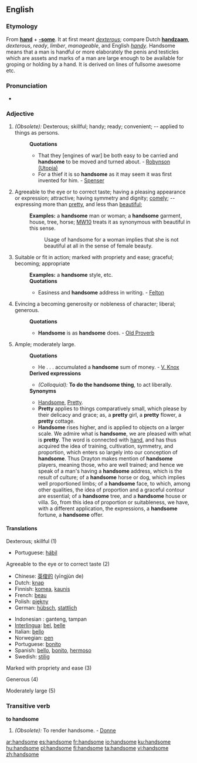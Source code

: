 ==English==
===Etymology===
From '''[[hand]]''' + '''[[-some]]'''. It at first meant ''[[dexterous]]''; compare Dutch '''[[handzaam]]''', ''dexterous'', ''ready'', ''limber'', ''manageable'', and English ''[[handy]]''.
Handsome means that a man is handful or more elaborately the penis and testicles which are assets and marks of a man are large enough to be available for groping or holding by a hand. It is derived on lines of fullsome awesome etc.

===Pronunciation===
*{{audio|en-us-handsome.ogg|Audio (US)}}

===Adjective===
{{en-adj|'''more handsome''' or '''[[handsomer]]'''|'''most handsome''' or '''[[handsomest]]'''}}
#''(Obsolete):'' Dexterous; skillful; handy; ready; convenient; -- applied to things as persons. 
#:'''Quotations'''
#:*That they [engines of war] be both easy to be carried and '''handsome''' to be moved and turned about. - [[Robynson (Utopia)]]
#:*For a thief it is so '''handsome''' as it may seem it was first invented for him. - [[Spenser]]
#Agreeable to the eye or to correct taste; having a pleasing appearance or expression; attractive; having symmetry and dignity; [[comely]]; -- expressing more than [[pretty]], and less than [[beautiful]]; 
#:'''Examples:''' a '''handsome''' man or woman; a '''handsome''' garment, house, tree, horse; [[MW10]] treats it as synonymous with beautiful in this sense.
#::Usage of handsome for a woman implies that she is not beautiful at all in the sense of female beauty. 
#Suitable or fit in action; marked with propriety and ease; graceful; becoming; appropriate
#:'''Examples:'''  a '''handsome''' style, etc.
#:'''Quotations'''
#:*Easiness and '''handsome''' address in writing. - [[Felton]]
#Evincing a becoming generosity or nobleness of character; liberal; generous.
#:'''Quotations'''
#:*'''Handsome''' is as '''handsome''' does. - [[Old Proverb]]
#Ample; moderately large.
#:'''Quotations'''
#:*He . . . accumulated a '''handsome''' sum of money. - [[V. Knox]]
#:'''Derived expressions'''
#:*''(Colloquial):'' '''To do the handsome thing''', to act liberally. 
#:'''Synonyms'''
#:*[[Handsome]], [[Pretty]].
#:*'''Pretty''' applies to things comparatively small, which please by their delicacy and grace; as, a '''pretty''' girl, a '''pretty''' flower, a '''pretty''' cottage.
#:*'''Handsome''' rises higher, and is applied to objects on a larger scale. We admire what is '''handsome''', we are pleased with what is '''pretty'''. The word is connected with [[hand]], and has thus acquired the idea of training, cultivation, symmetry, and proportion, which enters so largely into our conception of '''handsome'''. Thus Drayton makes mention of '''handsome''' players, meaning those, who are well trained; and hence we speak of a man's having a '''handsome''' address, which is the result of culture; of a '''handsome''' horse or dog, which implies well proportioned limbs; of a '''handsome''' face, to which, among other qualities, the idea of proportion and a graceful contour are essential; of a '''handsome''' tree, and a '''handsome''' house or villa. So, from this idea of proportion or suitableness, we have, with a different application, the expressions, a '''handsome''' fortune, a '''handsome''' offer.

====Translations====
;Dexterous; skillful (1)
{{top}}
*Portuguese: [[hábil]]
{{mid}}
{{bottom}}

;Agreeable to the eye or to correct taste (2)
{{top}}
*Chinese: [[英俊的]] (yīngjùn de)
*Dutch: [[knap]]
*Finnish: [[komea]], [[kaunis]]
*French: [[beau]]
*Polish: [[piękny]]
*German: [[hübsch]], [[stattlich]]
{{mid}}
*Indonesian : ganteng, tampan
*[[Interlingua]]: [[bel]], [[belle]]
*Italian: [[bello]]
*Norwegian: [[pen]]
*Portuguese: [[bonito]]
*Spanish: [[bello]], [[bonito]], [[hermoso]]
*Swedish: [[stilig]]
{{bottom}}

;Marked with propriety and ease (3)
{{top}}
{{mid}}
{{bottom}}

;Generous (4)
{{top}}
{{mid}}
{{bottom}}

;Moderately large (5)
{{top}}
{{mid}}
{{bottom}}

===Transitive verb===
'''to handsome'''
#''(Obsolete):''  To render handsome. - [[Donne]]

[[ar:handsome]]
[[es:handsome]]
[[fr:handsome]]
[[io:handsome]]
[[ku:handsome]]
[[hu:handsome]]
[[pl:handsome]]
[[fi:handsome]]
[[ta:handsome]]
[[vi:handsome]]
[[zh:handsome]]